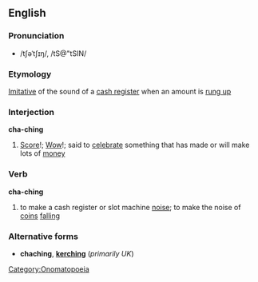 ==English==
===Pronunciation===
*/tʃəˈtʃɪŋ/, /tS@"tSIN/

===Etymology===
[[Imitative]] of the sound of a [[cash register]] when an amount is [[ring up|rung up]]

===Interjection===
'''cha-ching'''
#[[Score]]!; [[Wow]]!; said to [[celebrate]] something that has made or will make lots of [[money]]

===Verb===
'''cha-ching'''
#to make a cash register or slot machine [[noise]]; to make the noise of [[coin]]s [[falling]]

===Alternative forms===
*'''chaching''', '''[[kerching]]''' (''primarily UK'')

[[Category:Onomatopoeia]]